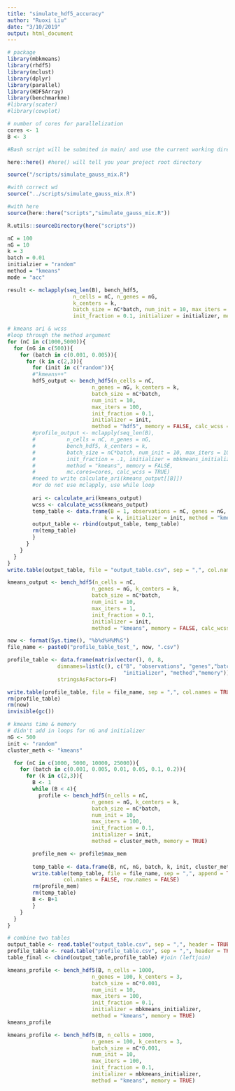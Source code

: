 ```yaml
---
title: "simulate_hdf5_accuracy"
author: "Ruoxi Liu"
date: "3/10/2019"
output: html_document
---
```


```r
# package
library(mbkmeans)
library(rhdf5)
library(mclust)
library(dplyr)
library(parallel)
library(HDF5Array)
library(benchmarkme)
#library(scater)
#library(cowplot)

# number of cores for parallelization
cores <- 1
B <- 3
```

```r
#Bash script will be submited in main/ and use the current working directory (main/ will be wd)

here::here() #here() will tell you your project root directory

source("/scripts/simulate_gauss_mix.R") 

#with correct wd
source("../scripts/simulate_gauss_mix.R") 

#with here
source(here::here("scripts","simulate_gauss_mix.R"))

R.utils::sourceDirectory(here("scripts"))
```

```r
nC = 100
nG = 10
k = 3
batch = 0.01
initialzier = "random"
method = "kmeans"
mode = "acc"
```

```r
result <- mclapply(seq_len(B), bench_hdf5, 
                     n_cells = nC, n_genes = nG, 
                     k_centers = k,
                     batch_size = nC*batch, num_init = 10, max_iters = 100, 
                     init_fraction = 0.1, initializer = initializer, method = method,                        mode = mode, mc.cores=cores)
```




```r
# kmeans ari & wcss
#loop through the method argument
for (nC in c(1000,5000)){
  for (nG in c(500)){
    for (batch in c(0.001, 0.005)){
      for (k in c(2,3)){
        for (init in c("random")){
        #"kmeans++"
        hdf5_output <- bench_hdf5(n_cells = nC, 
                           n_genes = nG, k_centers = k, 
                           batch_size = nC*batch, 
                           num_init = 10, 
                           max_iters = 100, 
                           init_fraction = 0.1, 
                           initializer = init, 
                           method = "hdf5", memory = FALSE, calc_wcss = TRUE)
        #profile_output <- mclapply(seq_len(B),
        #          n_cells = nC, n_genes = nG, 
        #          bench_hdf5, k_centers = k,
        #          batch_size = nC*batch, num_init = 10, max_iters = 100, 
        #          init_fraction = .1, initializer = mbkmeans_initializer,
        #          method = "kmeans", memory = FALSE,  
        #          mc.cores=cores, calc_wcss = TRUE)
        #need to write calculate_ari(kmeans_output[[B]])
        #or do not use mclapply, use while loop
      
        ari <- calculate_ari(kmeans_output)
        wcss <- calculate_wcss(kmeans_output)
        temp_table <- data.frame(B = 1, observations = nC, genes = nG, batch_size = batch,  
                               k = k, initializer = init, method = "kmeans", ari = ari, wcss = wcss )
        output_table <- rbind(output_table, temp_table)
        rm(temp_table)
        }
      }
    }
  }
}
write.table(output_table, file = "output_table.csv", sep = ",", col.names = TRUE)
```

```r
kmeans_output <- bench_hdf5(n_cells = nC, 
                           n_genes = nG, k_centers = k, 
                           batch_size = nC*batch, 
                           num_init = 10, 
                           max_iters = 1, 
                           init_fraction = 0.1, 
                           initializer = init, 
                           method = "kmeans", memory = FALSE, calc_wcss = TRUE)
```



```r
now <- format(Sys.time(), "%b%d%H%M%S")
file_name <- paste0("profile_table_test_", now, ".csv")

profile_table <- data.frame(matrix(vector(), 0, 8,
                dimnames=list(c(), c("B", "observations", "genes","batch_size","k",
                                     "initializer", "method","memory"))),
                stringsAsFactors=F)

write.table(profile_table, file = file_name, sep = ",", col.names = TRUE, append = TRUE)
rm(profile_table)
rm(now)
invisible(gc())
```

```r
# kmeans time & memory
# didn't add in loops for nG and initializer
nG <- 500
init <- "random"
cluster_meth <- "kmeans"

  for (nC in c(1000, 5000, 10000, 25000)){
    for (batch in c(0.001, 0.005, 0.01, 0.05, 0.1, 0.2)){
      for (k in c(2,3)){
        B <- 1
        while (B < 4){
          profile <- bench_hdf5(n_cells = nC, 
                           n_genes = nG, k_centers = k, 
                           batch_size = nC*batch, 
                           num_init = 10, 
                           max_iters = 100, 
                           init_fraction = 0.1, 
                           initializer = init, 
                           method = cluster_meth, memory = TRUE)

        profile_mem <- profile$max_mem
      
        temp_table <- data.frame(B, nC, nG, batch, k, init, cluster_meth, 1)
        write.table(temp_table, file = file_name, sep = ",", append = TRUE, quote = FALSE,
                  col.names = FALSE, row.names = FALSE)
        rm(profile_mem)
        rm(temp_table)
        B <- B+1
        }
    }
  }
}
```

```r
# combine two tables
output_table <- read.table("output_table.csv", sep = ",", header = TRUE)
profile_table <- read.table("profile_table.csv", sep = ",", header = TRUE)[,6:7]
table_final <- cbind(output_table,profile_table) #join (leftjoin)
```


```r
kmeans_profile <- bench_hdf5(B, n_cells = 1000, 
                           n_genes = 100, k_centers = 3, 
                           batch_size = nC*0.001, 
                           num_init = 10, 
                           max_iters = 100, 
                           init_fraction = 0.1, 
                           initializer = mbkmeans_initializer, 
                           method = "kmeans", memory = TRUE)
kmeans_profile
```
```r
kmeans_profile <- bench_hdf5(B, n_cells = 1000, 
                           n_genes = 100, k_centers = 3, 
                           batch_size = nC*0.001, 
                           num_init = 10, 
                           max_iters = 100, 
                           init_fraction = 0.1, 
                           initializer = mbkmeans_initializer, 
                           method = "kmeans", memory = TRUE)
```

